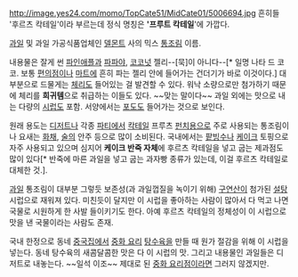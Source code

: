 http://image.yes24.com/momo/TopCate51/MidCate01/5006694.jpg
흔히들 '후르츠 칵테일'이라 부르는데 정식 명칭은 ''''프루트 칵테일''''에 가깝다.

[[과일]] 및 과일 가공식품업체인 [[델몬트]] 사의 믹스 [[통조림]] 이름.

내용물은 잘게 썬 [[파인애플]]과 [[파파야]], [[코코넛]] 젤리--[묵]이 아니다--[* 일명 나타 드 코코. 보통 [[편의점]]이나 [[마트]]에 흔히 파는 젤리 안에 들어가는 건더기가 바로 이것이다.] 대부분으로 드물게는 [[체리]]도 들어있는 걸 발견할 수 있다. 워낙 소량으로만 첨가하기 때문에 체리를 '''희귀템'''으로 취급하는 이들도 있다. ~~맞는 말이다~~ 과일 외에는 맛으로 내는 다량의 [[시럽]]도 포함. 서양에서는 [[포도]]도 들어가는 것으로 보인다.

원래 용도는 [[디저트]]나 각종 [[파티]]에서 [[칵테일]] 프루츠 [[펀치]]용으로 주로 사용되는 통조림이나 요새는 [[화채]], [[술]]의 안주 등으로 많이 소비된다. 국내에서는 [[팥빙수]]나 [[케이크]] 토핑으로 자주 사용되고 있으며 심지어 '''케이크 반죽 자체'''에 후르츠 칵테일을 넣고 굽는 제과점도 많이 있다[* 반죽에 마른 과일을 넣고 굽는 과자빵 종류가 있는데, 이걸 후르츠 칵테일로 대체한 것.].

[[과일]] 통조림이 대부분 그렇듯 보존성(과 과일껍질을 녹이기 위해) [[구연산]]이 첨가된 [[설탕]] 시럽으로 재워져 있다. 미친듯이 달지만 이 시럽을 좋아하는 사람이 많아서 다 먹고 나면 국물로 시원하게 한 사발 들이키기도 한다. 아예 후르츠 칵테일의 정체성이 이 시럽으로 맛을 낸 국물이라는 사람도 존재.

국내 한정으로 동네 [[중국집]]에서 [[중화 요리]] [[탕수육]]을 만들 때 원가 절감을 위해 이 시럽을 넣는다. 동네 탕수육의 새콤달콤한 맛은 다 이 시럽의 맛. 그리고 내용물인 과일들은 디저트로 내놓는다. ~~일석 이조~~ 제대로 된 [[중화 요리]]점이라면 그러지 않겠지만.
